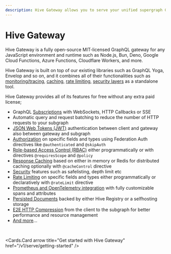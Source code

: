 ```yaml
---
description: Hive Gateway allows you to serve your unified supergraph GraphQL schema
---
```



# Hive Gateway

Hive Gateway is a fully open-source MIT-licensed GraphQL gateway for any JavaScript environment and
runtime such as Node.js, Bun, Deno, Google Cloud Functions, Azure Functions, Cloudflare Workers, and
more.

Hive Gateway is built on top of our existing libraries such as GraphQL Yoga, Envelop and so on, and
it combines all of their functionalities such as
[monitoring/tracing](/v1/serve/features/monitoring-tracing),
[caching](/v1/serve/features/performance),
[rate limiting](/v1/serve/features/security/rate-limiting),
[security layers](/v1/serve/features/security) as a standalone tool.

Hive Gateway provides all of its features for free without any extra paid license;

- GraphQL [Subscriptions](/v1/serve/features/subscriptions) with WebSockets, HTTP Callbacks or SSE
- Automatic query and request batching to reduce the number of HTTP requests to your subgraph
- [JSON Web Tokens (JWT)](/v1/serve/features/auth/jwt) authentication between client and gateway
  also between gateway and subgraph
- [Authorization](/v1/serve/features/auth/generic-auth) on specific fields and types using
  Federation Auth directives like `@authenticated` and `@skipAuth`
- [Role-based Access Control (RBAC)](/v1/serve/features/auth/generic-auth) either programmatically
  or with directives `@requiresScope` and `@policy`
- [Response Caching](/v1/serve/features/performance/response-caching) based on either in memory or
  Redis for distributed caching optionally with `@cacheControl` directive
- [Security](/v1/serve/features/security) features such as safelisting, depth limit etc
- [Rate Limiting](/v1/serve/features/security/rate-limiting) on specific fields and types either
  programmatically or declaratively with `@rateLimit` directive
- [Prometheus and OpenTelemetry integration](/v1/serve/features/monitoring-tracing) with fully
  customizable spans and attributes
- [Persisted Documents](/v1/serve/features/performance/persisted-operations) backed by either Hive
  Registry or a selfhosting storage
- [E2E HTTP Compression](/v1/serve/features/performance/compression) from the client to the subgraph
  for better performance and resource management
- [And more](/v1/serve/features)...

<br />

<Cards.Card arrow title="Get started with Hive Gateway" href="/v1/serve/getting-started" />
